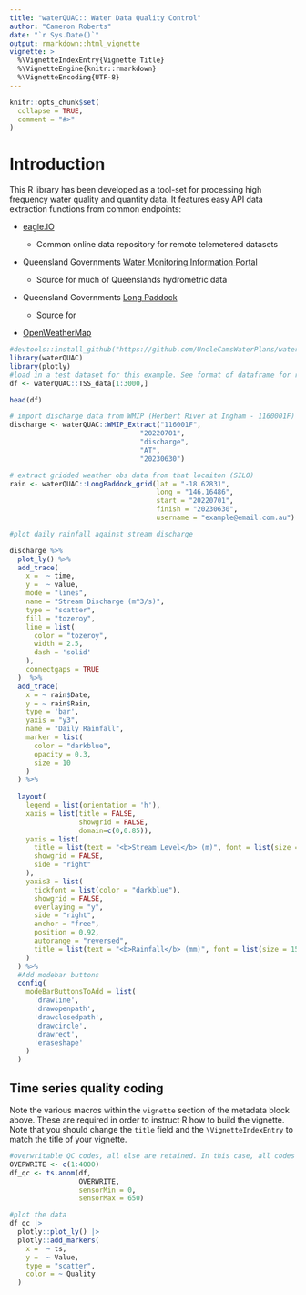 ```yaml
---
title: "waterQUAC:: Water Data Quality Control"
author: "Cameron Roberts"
date: "`r Sys.Date()`"
output: rmarkdown::html_vignette
vignette: >
  %\VignetteIndexEntry{Vignette Title}
  %\VignetteEngine{knitr::rmarkdown}
  %\VignetteEncoding{UTF-8}
---
```


```r
knitr::opts_chunk$set(
  collapse = TRUE,
  comment = "#>"
)
```

# Introduction

This R library has been developed as a tool-set for processing high frequency water quality and quantity data. It features easy API data extraction functions from common endpoints:

-   [eagle.IO](https://eagle.io/)

    -   Common online data repository for remote telemetered datasets

-   Queensland Governments [Water Monitoring Information Portal](https://water-monitoring.information.qld.gov.au/)

    -   Source for much of Queenslands hydrometric data

-   Queensland Governments [Long Paddock](https://www.longpaddock.qld.gov.au/)

    -   Source for

-   [OpenWeatherMap](https://www.longpaddock.qld.gov.au/)

```r
#devtools::install_github("https://github.com/UncleCamsWaterPlans/waterQUAC")
library(waterQUAC)
library(plotly)
#load in a test dataset for this example. See format of dataframe for required input format
df <- waterQUAC::TSS_data[1:3000,]

head(df)
```

```r
# import discharge data from WMIP (Herbert River at Ingham - 1160001F)
discharge <- waterQUAC::WMIP_Extract("116001F", 
                                "20220701", 
                                "discharge",
                                "AT",
                                "20230630")

# extract gridded weather obs data from that locaiton (SILO)
rain <- waterQUAC::LongPaddock_grid(lat = "-18.62831", 
                                    long = "146.16486",
                                    start = "20220701",
                                    finish = "20230630",
                                    username = "example@email.com.au")

#plot daily rainfall against stream discharge

discharge %>%
  plot_ly() %>%
  add_trace(
    x =  ~ time,
    y =  ~ value,
    mode = "lines",
    name = "Stream Discharge (m^3/s)",
    type = "scatter",
    fill = "tozeroy",
    line = list(
      color = "tozeroy",
      width = 2.5,
      dash = 'solid'
    ),
    connectgaps = TRUE
  )  %>%
  add_trace(
    x = ~ rain$Date,
    y = ~ rain$Rain,
    type = 'bar',
    yaxis = "y3",
    name = "Daily Rainfall",
    marker = list(
      color = "darkblue",
      opacity = 0.3,
      size = 10
    )
  ) %>%
  
  layout(
    legend = list(orientation = 'h'),
    xaxis = list(title = FALSE, 
                 showgrid = FALSE,
                 domain=c(0,0.85)),
    yaxis = list(
      title = list(text = "<b>Stream Level</b> (m)", font = list(size = 15)),
      showgrid = FALSE,
      side = "right"
    ),
    yaxis3 = list(
      tickfont = list(color = "darkblue"),
      showgrid = FALSE,
      overlaying = "y",
      side = "right",
      anchor = "free",
      position = 0.92,
      autorange = "reversed",
      title = list(text = "<b>Rainfall</b> (mm)", font = list(size = 15))
    )
  ) %>%
  #Add modebar buttons
  config(
    modeBarButtonsToAdd = list(
      'drawline',
      'drawopenpath',
      'drawclosedpath',
      'drawcircle',
      'drawrect',
      'eraseshape'
    )
  )


```

## Time series quality coding

Note the various macros within the `vignette` section of the metadata block above. These are required in order to instruct R how to build the vignette. Note that you should change the `title` field and the `\VignetteIndexEntry` to match the title of your vignette.

```r
#overwritable QC codes, all else are retained. In this case, all codes will be overwritten
OVERWRITE <- c(1:4000) 
df_qc <- ts.anom(df,
                 OVERWRITE,
                 sensorMin = 0,
                 sensorMax = 650)

#plot the data
df_qc |>
  plotly::plot_ly() |>
  plotly::add_markers(
    x =  ~ ts,
    y =  ~ Value,
    type = "scatter",
    color = ~ Quality
  )
```

## 
